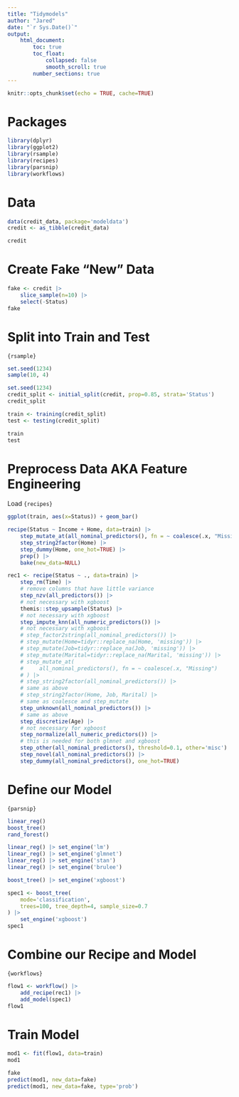 ```yaml
---
title: "Tidymodels"
author: "Jared"
date: "`r Sys.Date()`"
output:
    html_document:
        toc: true
        toc_float:
            collapsed: false
            smooth_scroll: true
        number_sections: true
---
```


```r
knitr::opts_chunk$set(echo = TRUE, cache=TRUE)
```

# Packages {#packages}

```r
library(dplyr)
library(ggplot2)
library(rsample)
library(recipes)
library(parsnip)
library(workflows)
```

# Data {#data}

```r
data(credit_data, package='modeldata')
credit <- as_tibble(credit_data)

credit
```

# Create Fake "New" Data {#FakeData}

```r
fake <- credit |> 
    slice_sample(n=10) |> 
    select(-Status)
fake
```

# Split into Train and Test {#TrainTestsplit}

`{rsample}`

```r
set.seed(1234)
sample(10, 4)

set.seed(1234)
credit_split <- initial_split(credit, prop=0.85, strata='Status')
credit_split

train <- training(credit_split)
test <- testing(credit_split)

train
test
```

# Preprocess Data AKA Feature Engineering {#recipes}

Load `{recipes}`

```r
ggplot(train, aes(x=Status)) + geom_bar()
```


```r
recipe(Status ~ Income + Home, data=train) |> 
    step_mutate_at(all_nominal_predictors(), fn = ~ coalesce(.x, "Missing")) |> 
    step_string2factor(Home) |> 
    step_dummy(Home, one_hot=TRUE) |>
    prep() |> 
    bake(new_data=NULL)

rec1 <- recipe(Status ~ ., data=train) |>
    step_rm(Time) |> 
    # remove columns that have little variance
    step_nzv(all_predictors()) |> 
    # not necessary with xgboost
    themis::step_upsample(Status) |>
    # not necessary with xgboost
    step_impute_knn(all_numeric_predictors()) |> 
    # not necessary with xgboost
    # step_factor2string(all_nominal_predictors()) |> 
    # step_mutate(Home=tidyr::replace_na(Home, 'missing')) |> 
    # step_mutate(Job=tidyr::replace_na(Job, 'missing')) |> 
    # step_mutate(Marital=tidyr::replace_na(Marital, 'missing')) |> 
    # step_mutate_at(
    #     all_nominal_predictors(), fn = ~ coalesce(.x, "Missing")
    # ) |> 
    # step_string2factor(all_nominal_predictors()) |> 
    # same as above
    # step_string2factor(Home, Job, Marital) |> 
    # same as coalesce and step_mutate
    step_unknown(all_nominal_predictors()) |> 
    # same as above
    step_discretize(Age) |> 
    # not necessary for xgboost
    step_normalize(all_numeric_predictors()) |> 
    # this is needed for both glmnet and xgboost
    step_other(all_nominal_predictors(), threshold=0.1, other='misc') |>
    step_novel(all_nominal_predictors()) |> 
    step_dummy(all_nominal_predictors(), one_hot=TRUE)
```

# Define our Model {#DefineModel}

`{parsnip}`

```r
linear_reg()
boost_tree()
rand_forest()

linear_reg() |> set_engine('lm')
linear_reg() |> set_engine('glmnet')
linear_reg() |> set_engine('stan')
linear_reg() |> set_engine('brulee')

boost_tree() |> set_engine('xgboost')

spec1 <- boost_tree(
    mode='classification', 
    trees=100, tree_depth=4, sample_size=0.7
) |> 
    set_engine('xgboost')
spec1
```

# Combine our Recipe and Model {#workflow}

`{workflows}`

```r
flow1 <- workflow() |> 
    add_recipe(rec1) |> 
    add_model(spec1)
flow1
```

# Train Model {#TrainModel}

```r
mod1 <- fit(flow1, data=train)
mod1
```

```r
fake
predict(mod1, new_data=fake)
predict(mod1, new_data=fake, type='prob')
```

